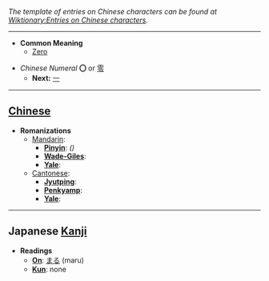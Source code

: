 ''The template of entries on Chinese characters can be found at [[Wiktionary:Entries on Chinese characters]].''

----

* '''Common Meaning'''
**[[Zero]]

*''Chinese Numeral'' '''〇''' or [[零]]
**'''Next:''' [[一]]

----

== [[Chinese]] ==

*'''Romanizations'''
** [[Mandarin]]:
*** '''[[Pinyin]]''': '' ()''
*** '''[[Wade-Giles]]''': 
*** '''[[Yale]]''': 
** [[Cantonese]]:
*** '''[[Jyutping]]''':  
*** '''[[Penkyamp]]''':  
*** '''[[Yale]]''': 

----

== Japanese [[Kanji]] ==

*'''Readings'''
**'''[[On]]''': [[まる]] (maru)
**'''[[Kun]]''': none